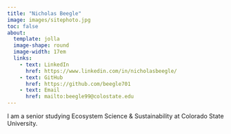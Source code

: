 ```yaml
---
title: "Nicholas Beegle"
image: images/sitephoto.jpg
toc: false
about: 
  template: jolla
  image-shape: round
  image-width: 17em
  links: 
    - text: LinkedIn
      href: https://www.linkedin.com/in/nicholasbeegle/
    - text: GitHub
      href: https://github.com/beegle701
    - text: Email
      href: mailto:beegle99@colostate.edu
---
```


I am a senior studying Ecosystem Science & Sustainability at Colorado State University.

